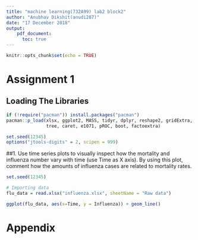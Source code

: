 ```yaml
---
title: "machine learning(732A99) lab2 block2"
author: "Anubhav Dikshit(anudi287)"
date: "17 December 2018"
output: 
    pdf_document:
      toc: true
---
```


```r
knitr::opts_chunk$set(echo = TRUE)
```

\newpage

# Assignment 1

## Loading The Libraries
```r
if (!require("pacman")) install.packages("pacman")
pacman::p_load(xlsx, ggplot2, MASS, tidyr, dplyr, reshape2, gridExtra, 
               tree, caret, e1071, pROC, boot, factoextra)

set.seed(12345)
options("jtools-digits" = 2, scipen = 999)
```

##1. Use time series plots to visually inspect how the mortality and influenza number vary with time (use Time as X axis). By using this plot, comment how the amounts of influenza cases are related to mortality rates.

```r
set.seed(12345)

# Importing data
flu_data = read.xlsx("influenza.xlsx", sheetName = "Raw data")

ggplot(flu_data, aes(x=Time, y = Influenza)) + geom_line()

```


# Appendix
```r
```